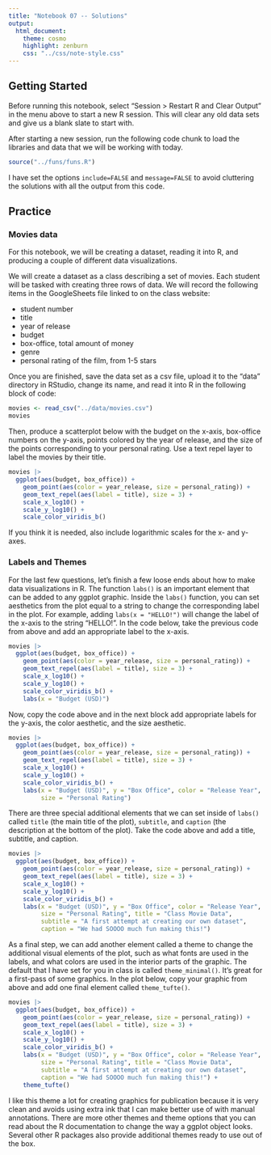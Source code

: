 ```yaml
---
title: "Notebook 07 -- Solutions"
output:
  html_document:
    theme: cosmo
    highlight: zenburn
    css: "../css/note-style.css"
---
```



## Getting Started

Before running this notebook, select "Session > Restart R and Clear Output" in
the menu above to start a new R session. This will clear any old data sets and
give us a blank slate to start with.

After starting a new session, run the following code chunk to load the
libraries and data that we will be working with today.

```r
source("../funs/funs.R")
```

I have set the options `include=FALSE` and `message=FALSE` to avoid cluttering
the solutions with all the output from this code.

## Practice

### Movies data

For this notebook, we will be creating a dataset, reading it into R, and
producing a couple of different data visualizations.

We will create a dataset as a class describing a set of movies. Each student
will be tasked with creating three rows of data. We will record the following
items in the GoogleSheets file linked to on the class website:

- student number
- title
- year of release
- budget
- box-office, total amount of money
- genre
- personal rating of the film, from 1-5 stars

Once you are finished, save the data set as a csv file, upload it to the "data"
directory in RStudio, change its name, and read it into R in the following block
of code:

```r
movies <- read_csv("../data/movies.csv")
movies
```

Then, produce a scatterplot below with the budget on the x-axis, box-office
numbers on the y-axis, points colored by the year of release, and the size of
the points corresponding to your personal rating. Use a text repel layer to
label the movies by their title. 

```r
movies |>
  ggplot(aes(budget, box_office)) +
    geom_point(aes(color = year_release, size = personal_rating)) +
    geom_text_repel(aes(label = title), size = 3) +
    scale_x_log10() +
    scale_y_log10() +
    scale_color_viridis_b()
```

If you think it is needed, also include logarithmic scales for the x- and
y-axes.

### Labels and Themes

For the last few questions, let's finish a few loose ends about how to make
data visualizations in R. The function `labs()` is an important element that
can be added to any ggplot graphic. Inside the `labs()` function, you can
set aesthetics from the plot equal to a string to change the corresponding
label in the plot. For example, adding `labs(x = "HELLO!")` will change the
label of the x-axis to the string "HELLO!". In the code below, take the
previous code from above and add an appropriate label to the x-axis.

```r
movies |>
  ggplot(aes(budget, box_office)) +
    geom_point(aes(color = year_release, size = personal_rating)) +
    geom_text_repel(aes(label = title), size = 3) +
    scale_x_log10() +
    scale_y_log10() +
    scale_color_viridis_b() +
    labs(x = "Budget (USD)")
```

Now, copy the code above and in the next block add appropriate labels for
the y-axis, the color aesthetic, and the size aesthetic.

```r
movies |>
  ggplot(aes(budget, box_office)) +
    geom_point(aes(color = year_release, size = personal_rating)) +
    geom_text_repel(aes(label = title), size = 3) +
    scale_x_log10() +
    scale_y_log10() +
    scale_color_viridis_b() +
    labs(x = "Budget (USD)", y = "Box Office", color = "Release Year",
         size = "Personal Rating")
```

There are three special additional elements that we can set inside of 
`labs()` called `title` (the main title of the plot), `subtitle`,
and `caption` (the description at the bottom of the plot). Take the
code above and add a title, subtitle, and caption.

```r
movies |>
  ggplot(aes(budget, box_office)) +
    geom_point(aes(color = year_release, size = personal_rating)) +
    geom_text_repel(aes(label = title), size = 3) +
    scale_x_log10() +
    scale_y_log10() +
    scale_color_viridis_b() +
    labs(x = "Budget (USD)", y = "Box Office", color = "Release Year",
         size = "Personal Rating", title = "Class Movie Data",
         subtitle = "A first attempt at creating our own dataset",
         caption = "We had SOOOO much fun making this!")
```

As a final step, we can add another element called a theme to change
the additional visual elements of the plot, such as what fonts are 
used in the labels, and what colors are used in the interior parts
of the graphic. The default that I have set for you in class is
called `theme_minimal()`. It's great for a first-pass of some graphics.
In the plot below, copy your graphic from above and add one final
element called `theme_tufte()`.

```r
movies |>
  ggplot(aes(budget, box_office)) +
    geom_point(aes(color = year_release, size = personal_rating)) +
    geom_text_repel(aes(label = title), size = 3) +
    scale_x_log10() +
    scale_y_log10() +
    scale_color_viridis_b() +
    labs(x = "Budget (USD)", y = "Box Office", color = "Release Year",
         size = "Personal Rating", title = "Class Movie Data",
         subtitle = "A first attempt at creating our own dataset",
         caption = "We had SOOOO much fun making this!") +
    theme_tufte()
```

I like this theme a lot for creating graphics for publication because 
it is very clean and avoids using extra ink that I can make better use
of with manual annotations. There are more other themes and theme
options that you can read about the R documentation to change the way
a ggplot object looks. Several other R packages also provide additional
themes ready to use out of the box. 
